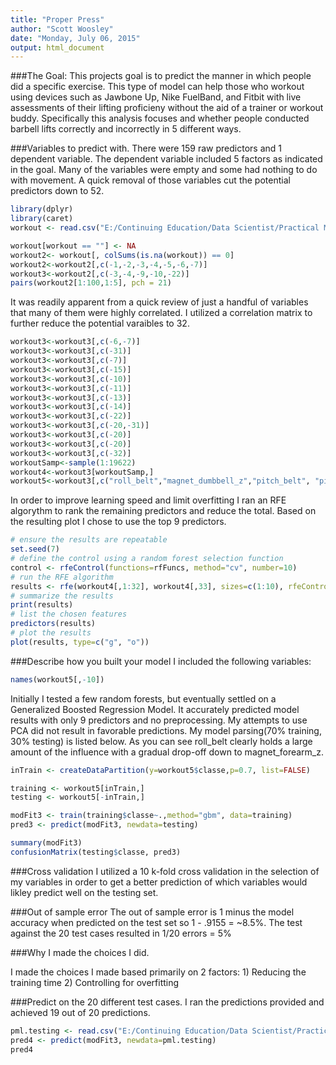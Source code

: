 ```yaml
---
title: "Proper Press"
author: "Scott Woosley"
date: "Monday, July 06, 2015"
output: html_document
---
```


###The Goal:
This projects goal is to predict the manner in which people did a specific exercise. This type of model can help those who workout using devices such as Jawbone Up, Nike FuelBand, and Fitbit with live assessments of their lifting proficieny without the aid of a trainer or workout buddy. Specifically this analysis focuses and whether people conducted barbell lifts correctly and incorrectly in 5 different ways.


###Variables to predict with.
There were 159 raw predictors and 1 dependent variable.  The dependent variable included 5 factors as indicated in the goal. Many of the variables were empty and some had nothing to do with movement.  A quick removal of those variables cut the potential predictors down to 52.  

```r
library(dplyr)
library(caret)
workout <- read.csv("E:/Continuing Education/Data Scientist/Practical Machine Learning/project/pml-training.csv")

```
```r
workout[workout == ""] <- NA
workout2<- workout[, colSums(is.na(workout)) == 0]
workout2<-workout2[,c(-1,-2,-3,-4,-5,-6,-7)]
workout3<-workout2[,c(-3,-4,-9,-10,-22)]
pairs(workout2[1:100,1:5], pch = 21)
```

It was readily apparent from a quick review of just a handful of variables that many of them were highly correlated. I utilized a correlation matrix to further reduce the potential varaibles to 32.  


```r

workout3<-workout3[,c(-6,-7)]
workout3<-workout3[,c(-31)]
workout3<-workout3[,c(-7)]
workout3<-workout3[,c(-15)]
workout3<-workout3[,c(-10)]
workout3<-workout3[,c(-11)]
workout3<-workout3[,c(-13)]
workout3<-workout3[,c(-14)]
workout3<-workout3[,c(-22)]
workout3<-workout3[,c(-20,-31)]
workout3<-workout3[,c(-20)]
workout3<-workout3[,c(-20)]
workout3<-workout3[,c(-32)]
workoutSamp<-sample(1:19622)
workout4<-workout3[workoutSamp,]
workout5<-workout3[,c("roll_belt","magnet_dumbbell_z","pitch_belt", "pitch_forearm", "magnet_dumbbell_x","roll_dumbbell","magnet_belt_y", "magnet_forearm_z", "total_accel_dumbbell","classe")]
```
In order to improve learning speed and limit overfitting I ran an RFE algorythm to rank the remaining predictors and reduce the total.  Based on the resulting plot I chose to use the top 9 predictors.

```r
# ensure the results are repeatable
set.seed(7)
# define the control using a random forest selection function
control <- rfeControl(functions=rfFuncs, method="cv", number=10)
# run the RFE algorithm
results <- rfe(workout4[,1:32], workout4[,33], sizes=c(1:10), rfeControl=control)
# summarize the results
print(results)
# list the chosen features
predictors(results)
# plot the results
plot(results, type=c("g", "o"))
```


###Describe how you built your model
I included the following variables:
```r
names(workout5[,-10])
```

Initially I tested a few random forests, but eventually settled on a Generalized Boosted Regression Model. It accurately predicted model results with only 9 predictors and no preprocessing.  My attempts to use PCA did not result in favorable predictions. My model parsing(70% training, 30% testing) is listed below.  As you can see roll_belt clearly holds a large amount of the influence with a gradual drop-off down to magnet_forearm_z.


```r
inTrain <- createDataPartition(y=workout5$classe,p=0.7, list=FALSE)

training <- workout5[inTrain,]
testing <- workout5[-inTrain,]

modFit3 <- train(training$classe~.,method="gbm", data=training)
pred3 <- predict(modFit3, newdata=testing)
```
```r
summary(modFit3)
confusionMatrix(testing$classe, pred3)
```

###Cross validation
I utilized a 10 k-fold cross validation in the selection of my variables in order to get a better prediction of which variables would likley predict well on the testing set.

###Out of sample error
The out of sample error is 1 minus the model accuracy when predicted on the test set so 1 - .9155 = ~8.5%.  The test against the 20 test cases resulted in 1/20 errors = 5%

###Why I made the choices I did.

I made the choices I made based primarily on 2 factors:
1) Reducing the training time
2) Controlling for overfitting

###Predict on the 20 different test cases. I ran the predictions provided and achieved 19 out of 20 predictions.
```r
pml.testing <- read.csv("E:/Continuing Education/Data Scientist/Practical Machine Learning/project/pml-testing.csv")
pred4 <- predict(modFit3, newdata=pml.testing)
pred4
```


